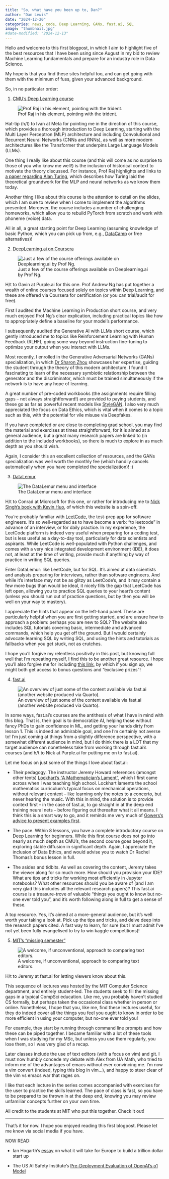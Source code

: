 ```yaml
---
title: "So, what have you been up to, Dan?"
author: "Dan Lewis"
date: "2024-12-20"
categories: news, code, Deep Learning, GANs, fast.ai, SQL
image: "thumbnail.jpg"
#date-modified: "2024-12-13"
---
```

Hello and welcome to this first blogpost, in which I aim to highlight five of the best resources that I have been using since August in my bid to review Machine Learning fundamentals and prepare for an industry role in Data Science.

My hope is that you find these sites helpful too, and can get going with them with the minimum of fuss, given your advanced background.

So, in no particular order:

1) [CMU's Deep Learning course](https://deeplearning.cs.cmu.edu/F24/index.html "CMU") 

![Prof Raj in his element, pointing with the trident.](CMU.png "CMU")

Hat-tip (h/t) to Ivan at Meta for pointing me in the direction of this course, which provides a thorough introduction to Deep Learning, starting with the Multi Layer Perceptron (MLP) architecture and including Convolutional and Recurrent Neural Networks (CNNs and RNNs), as well as more modern architectures like the Transformer that underpins Large Language Models (LLMs).

One thing I really like about this course (and this will come as no surprise to those of you who know me well!) is the inclusion of historical context to motivate the theory discussed. For instance, Prof Raj highlights and links to [a paper regarding Alan Turing](https://www.alanturing.net/turing_archive/pages/pub/turing3/turing3.pdf), which describes how Turing laid the theoretical groundwork for the MLP and neural networks as we know them today.

Another thing I like about this course is the attention to detail on the slides, which I am sure to review when I come to implement the algorithms presented. Moreover, the course includes a number of challenging homeworks, which allow you to rebuild PyTorch from scratch and work with phoneme (voice) data.

All in all, a great starting point for Deep Learning (assuming knowledge of basic Python, which you can pick up from, e.g., [DataCamp](https://app.datacamp.com/learn/) or free alternatives)!

2) [DeepLearning.ai on Coursera](https://www.deeplearning.ai/)

![Just a few of the course offerings available on Deeplearning.ai by Prof Ng.](Coursera.png "Coursera")

H/t to Gavin at Purple.ai for this one. Prof Andrew Ng has put together a wealth of online courses focused solely on topics within Deep Learning, and these are offered via Coursera for certification (or you can trial/audit for free).

First I audited the Machine Learning in Production short course, and very much enjoyed Prof Ng's clear explication, including practical topics like how to appropriately define a baseline for your model's performance.

I subsequently audited the Generative AI with LLMs short course, which gently introduced me to topics like Reinforcement Learning with Human Feedback (RLHF), going some way beyond instruction fine-tuning to optimize your output when you interact with LLMs.

Most recently, I enrolled in the Generative Adversarial Networks (GANs) specialization, in which [Dr Sharon Zhou](https://sharonzhou.me/) showcases her expertise, guiding the student through the theory of this modern architecture. I found it fascinating to learn of the necessary symbiotic relationship between the generator and the discriminator, which must be trained simultaneously if the network is to have any hope of learning. 

A great number of pre-coded workbooks (the assignments require filling gaps -- not always straightforward!) are provided to paying students, and these go as far as powerful recent models like [StyleGAN](http://arxiv.org/abs/1812.04948). I also very much appreciated the focus on Data Ethics, which is vital when it comes to a topic such as this, with the potential for vile misuse via Deepfakes.

If you have completed or are close to completing grad school, you may find the material and exercises at times straightforward, for it is aimed at a general audience, but a great many research papers are linked to (in addition to the included workbooks), so there is much to explore in as much depth as you should wish.

Again, I consider this an excellent collection of resources, and the GANs specialization was well worth the monthly fee (which handily cancels automatically when you have completed the specialization)! :)

3) [DataLemur](https://datalemur.com/ "DataLemur")

![The DataLemur menu and interface](DataLemur.png "DataLemur")

H/t to Conrad at Microsoft for this one, or rather for introducing me to [Nick Singh's book with Kevin Huo](https://www.amazon.com/dp/0578973839?&linkCode=sl1&tag=datalemur-20&linkId=be42c7443fa05a3c9d783fee4e6f4762&language=en_US&ref_=as_li_ss_tl), of which this website is a spin-off.

You're probably familiar with [LeetCode](https://leetcode.com/), the test-prep app for software engineers. It's so well-regarded as to have become a verb: "to leetcode" in advance of an interview, or for daily practice. In my experience, the LeetCode platform is indeed very useful when preparing for a coding test, but is less useful as a day-to-day tool, particularly for data scientists and aspirants. While LeetCode is well-populated with Python challenges, and comes with a very nice integrated development environment (IDE), it does not, at least at the time of writing, provide much if anything by way of practice in writing SQL queries.

Enter DataLemur: like LeetCode, but for SQL. It's aimed at data scientists and analysts preparing for interviews, rather than software engineers. And while it's interface may not be as glitzy as LeetCode's, and it may contain a few more bugs than would be ideal, it nicely fills the gap that LeetCode has left open, allowing you to practice SQL queries to your heart's content (unless you should run out of practice questions, but by then you will be well on your way to mastery). 

I appreciate the hints that appear on the left-hand panel. These are particularly helpful when you are first getting started, and are unsure how to approach a problem: perhaps you are new to SQL? The website also includes SQL tutorials covering basic, intermediate and advanced commands, which help you get off the ground. But I would certainly advocate learning SQL by writing SQL, and using the hints and tutorials as fallbacks when you get stuck, not as crutches.

I hope you'll forgive my relentless positivity in this post, but knowing full well that I'm repeating myself, I find this to be another great resource. I hope you'll also forgive me for including [this link](https://datalemur.com?referralCode=rbrbEbMW), by which if you sign up, we might both get access to bonus questions and "exclusive prizes"!

4) [fast.ai](https://course.fast.ai/ "fast.ai")

![An overview of just some of the content available via fast.ai (another website produced via Quarto).](fastai.png "fastai")

In some ways, fast.ai's courses are the antithesis of what I have in mind with this blog. That is, their goal is to democratize AI, helping those without fancy PhDs to gain confidence in ML, and getting your hands dirty from lesson 1. This is indeed an admirable goal, and one I'm certainly not averse to! I'm just coming at things from a slightly difference perspective, with a somewhat different audience in mind, but I do think there is a LOT that my target audience can nonetheless take from working through fast.ai's courses (and h/t to Nick at Purple.ai for putting me on to fast.ai).

Let me focus on just some of the things I love about fast.ai:

- Their pedagogy. The instructor Jeremy Howard references (amongst other texts) [Lockhart's "A Mathematician's Lament"](https://www.goodreads.com/book/show/6232657-a-mathematician-s-lament), which I first came across when I was teaching high school. Lockhart laments the school mathematics curriculum's typical focus on mechanical operations, without relevant context -- like learning only the notes to a concerto, but never hearing the music. With this in mind, the solution is to provide context first -- in the case of fast.ai, to go straight in at the deep end training neural nets -- before figuring out thereafter what it all means. I think this is a smart way to go, and it reminds me very much of [Gowers's advice to present examples first](https://gowers.wordpress.com/2007/10/19/my-favourite-pedagogical-principle-examples-first/).

- The pace. Within 8 lessons, you have a complete introductory course on Deep Learning for beginners. While this first course does not go into nearly as much depth as CMU's, the second course goes beyond it, exploring stable diffusion in significant depth. Again, I appreciate the inclusion of Data Ethics, and would advise you to watch Dr Rachel Thomas's bonus lesson in full.

- The asides and tidbits. As well as covering the content, Jeremy takes the viewer along for so much more. How should you provision your IDE? What are tips and tricks for working most efficiently in Jupyter notebooks? What other resources should you be aware of (and I am very glad this includes all the relevant research papers)? This fast.ai course is a treasure-trove of valuable "things you ought to know but no-one ever told you", and it's worth following along in full to get a sense of these.

A top resource. Yes, it's aimed at a more-general audience, but it's well worth your taking a look at. Pick up the tips and tricks, and delve deep into the research papers cited. A fast way to learn, for sure (but I must admit I've not yet been fully evangelised to try to win kaggle competitions)!

5) [MIT's "missing semester"](https://missing.csail.mit.edu/)

![A welcome, if unconventional, approach to comparing text editors.](missing.png "missing")

H/t to Jeremy at fast.ai for letting viewers know about this.

This sequence of lectures was hosted by the MIT Computer Science department, and entirely student-led. The students seek to fill the missing gaps in a typical CompSci education. Like me, you probably haven't studied CS formally, but perhaps taken the occasional class whether in person or online. Nonetheless, I hope that you, like me, find these lectures useful, for they do indeed cover all the things you feel you ought to know in order to be more efficient in using your computer, but no-one ever told you!

For example, they start by running through command line prompts and how these can be piped together. I became familiar with a lot of these tools when I was studying for my MSc, but unless you use them regularly, you lose them, so I was very glad of a recap.

Later classes include the use of text editors (with a focus on vim) and git. I must now humbly concede my debate with Alex from UA Math, who tried to inform me of the advantages of emacs without ever convincing me. I'm now a vim convert (indeed, typing this blog in vim...), and happy to steer clear of the vim vs emacs war that rages on.

I like that each lecture in the series comes accompanied with exercises for the user to practice the skills learned. The pace of class is fast, so you have to be prepared to be thrown in at the deep end, knowing you may review unfamiliar concepts further on your own time.

All credit to the students at MIT who put this together. Check it out!

---

That's it for now. I hope you enjoyed reading this first blogpost. Please let me know via social media if you have.

NOW READ: 

- Ian Hogarth's [essay](https://www.ianhogarth.com/blog/2024/12/18/how-can-europe-build-its-first-trillion-dollar-start-up) on what it will take for Europe to build a trillion dollar start up

- The US AI Safety Institute's [Pre-Deployment Evaluation of OpenAI’s o1 Model](https://www.aisi.gov.uk/work/pre-deployment-evaluation-of-openais-o1-model)
